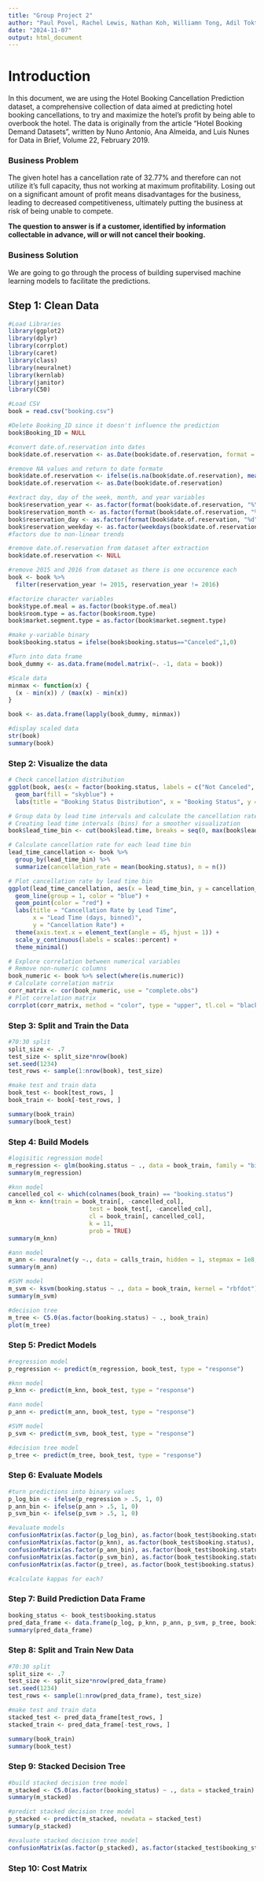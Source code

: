 ```yaml
---
title: "Group Project 2"
author: "Paul Povel, Rachel Lewis, Nathan Koh, Williamn Tong, Adil Toktassyn"
date: "2024-11-07"
output: html_document
---
```

# Introduction
In this document, we are using the Hotel Booking Cancellation Prediction dataset, a comprehensive collection of data aimed at predicting hotel booking cancellations, to try and maximize the hotel's profit by being able to overbook the hotel. The data is originally from the article "Hotel Booking Demand Datasets", written by Nuno Antonio, Ana Almeida, and Luis Nunes for Data in Brief, Volume 22, February 2019. 

### Business Problem

The given hotel has a cancellation rate of 32.77% and therefore can not utilize it's full capacity, thus not working at maximum profitability. Losing out on a significant amount of profit means disadvantages for the business, leading to decreased competitiveness, ultimately putting the business at risk of being unable to compete. 

**The question to answer is if a customer, identified by information collectable in advance, will or will not cancel their booking.**

### Business Solution

We are going to go through the process of building supervised machine learning models to facilitate the predictions.

## Step 1: Clean Data

```r
#Load Libraries
library(ggplot2)
library(dplyr)
library(corrplot)
library(caret)
library(class)
library(neuralnet)
library(kernlab)
library(janitor)
library(C50)

#Load CSV
book = read.csv("booking.csv")

#Delete Booking_ID since it doesn't influence the prediction
book$Booking_ID = NULL

#convert date.of.reservation into dates
book$date.of.reservation <- as.Date(book$date.of.reservation, format = "%m/%d/%Y")

#remove NA values and return to date formate
book$date.of.reservation <- ifelse(is.na(book$date.of.reservation), mean(book$date.of.reservation, na.rm = TRUE), book$date.of.reservation)
book$date.of.reservation <- as.Date(book$date.of.reservation)

#extract day, day of the week, month, and year variables
book$reservation_year <- as.factor(format(book$date.of.reservation, "%Y"))
book$reservation_month <- as.factor(format(book$date.of.reservation, "%m"))
book$reservation_day <- as.factor(format(book$date.of.reservation, "%d"))
book$reservation_weekday <- as.factor(weekdays(book$date.of.reservation))
#factors due to non-linear trends

#remove date.of.reservation from dataset after extraction
book$date.of.reservation <- NULL

#remove 2015 and 2016 from dataset as there is one occurence each
book <- book %>% 
  filter(reservation_year != 2015, reservation_year != 2016)

#factorize character variables
book$type.of.meal = as.factor(book$type.of.meal)
book$room.type = as.factor(book$room.type)
book$market.segment.type = as.factor(book$market.segment.type)

#make y-variable binary
book$booking.status = ifelse(book$booking.status=="Canceled",1,0)

#Turn into data frame
book_dummy <- as.data.frame(model.matrix(~. -1, data = book))

#Scale data
minmax <- function(x) {
  (x - min(x)) / (max(x) - min(x))
}

book <- as.data.frame(lapply(book_dummy, minmax))

#display scaled data
str(book)
summary(book)
```
### Step 2: Visualize the data
```r
# Check cancellation distribution
ggplot(book, aes(x = factor(booking.status, labels = c("Not Canceled", "Canceled")))) +
  geom_bar(fill = "skyblue") +
  labs(title = "Booking Status Distribution", x = "Booking Status", y = "Count")

# Group data by lead time intervals and calculate the cancellation rate
# Creating lead time intervals (bins) for a smoother visualization
book$lead_time_bin <- cut(book$lead.time, breaks = seq(0, max(book$lead.time, na.rm = TRUE), by = 30), right = FALSE)

# Calculate cancellation rate for each lead time bin
lead_time_cancellation <- book %>%
  group_by(lead_time_bin) %>%
  summarize(cancellation_rate = mean(booking.status), n = n())

# Plot cancellation rate by lead time bin
ggplot(lead_time_cancellation, aes(x = lead_time_bin, y = cancellation_rate)) +
  geom_line(group = 1, color = "blue") +
  geom_point(color = "red") +
  labs(title = "Cancellation Rate by Lead Time",
       x = "Lead Time (days, binned)",
       y = "Cancellation Rate") +
  theme(axis.text.x = element_text(angle = 45, hjust = 1)) +
  scale_y_continuous(labels = scales::percent) +
  theme_minimal()

# Explore correlation between numerical variables
# Remove non-numeric columns
book_numeric <- book %>% select(where(is.numeric))
# Calculate correlation matrix
corr_matrix <- cor(book_numeric, use = "complete.obs")
# Plot correlation matrix
corrplot(corr_matrix, method = "color", type = "upper", tl.col = "black", tl.srt = 45, title = "Correlation Matrix", mar = c(0, 0, 1, 0))

```

### Step 3: Split and Train the Data

```r
#70:30 split
split_size <- .7
test_size <- split_size*nrow(book)
set.seed(1234)
test_rows <- sample(1:nrow(book), test_size)

#make test and train data
book_test <- book[test_rows, ]
book_train <- book[-test_rows, ]

summary(book_train)
summary(book_test)
```

### Step 4: Build Models

```r
#logisitic regression model
m_regression <- glm(booking.status ~ ., data = book_train, family = "binomial")
summary(m_regression)

#knn model
cancelled_col <- which(colnames(book_train) == "booking.status")
m_knn <- knn(train = book_train[, -cancelled_col],
                       test = book_test[, -cancelled_col],
                       cl = book_train[, cancelled_col],
                       k = 11,
                       prob = TRUE)
summary(m_knn)

#ann model
m_ann <- neuralnet(y ~., data = calls_train, hidden = 1, stepmax = 1e8, lifesign = "full")
summary(m_ann)

#SVM model
m_svm <- ksvm(booking.status ~ ., data = book_train, kernel = "rbfdot")
summary(m_svm)

#decision tree
m_tree <- C5.0(as.factor(booking.status) ~ ., book_train)
plot(m_tree)
```

### Step 5: Predict Models

```r
#regression model
p_regression <- predict(m_regression, book_test, type = "response")

#knn model
p_knn <- predict(m_knn, book_test, type = "response")

#ann model
p_ann <- predict(m_ann, book_test, type = "response")

#SVM model
p_svm <- predict(m_svm, book_test, type = "response")

#decision tree model
p_tree <- predict(m_tree, book_test, type = "response")
```

### Step 6: Evaluate Models

```r
#turn predictions into binary values
p_log_bin <- ifelse(p_regression > .5, 1, 0)
p_ann_bin <- ifelse(p_ann > .5, 1, 0)
p_svm_bin <- ifelse(p_svm > .5, 1, 0)

#evaluate models
confusionMatrix(as.factor(p_log_bin), as.factor(book_test$booking.status), positive = "1")
confusionMatrix(as.factor(p_knn), as.factor(book_test$booking.status), positive = "1")
confusionMatrix(as.factor(p_ann_bin), as.factor(book_test$booking.status), positive = "1")
confusionMatrix(as.factor(p_svm_bin), as.factor(book_test$booking.status), positive = "1")
confusionMatrix(as.factor(p_tree), as.factor(book_test$booking.status), positive = "1")

#calculate kappas for each?
```

### Step 7: Build Prediction Data Frame

```r
booking_status <- book_test$booking.status
pred_data_frame <- data.frame(p_log, p_knn, p_ann, p_svm, p_tree, booking_status)
summary(pred_data_frame)
```

### Step 8: Split and Train New Data

```r
#70:30 split
split_size <- .7
test_size <- split_size*nrow(pred_data_frame)
set.seed(1234)
test_rows <- sample(1:nrow(pred_data_frame), test_size)

#make test and train data
stacked_test <- pred_data_frame[test_rows, ]
stacked_train <- pred_data_frame[-test_rows, ]

summary(book_train)
summary(book_test)
```

### Step 9: Stacked Decision Tree

```r
#build stacked decision tree model
m_stacked <- C5.0(as.factor(booking_status) ~ ., data = stacked_train)
summary(m_stacked)

#predict stacked decision tree model
p_stacked <- predict(m_stacked, newdata = stacked_test)
summary(p_stacked)

#evaluate stacked decision tree model
confusionMatrix(as.factor(p_stacked), as.factor(stacked_test$booking_status), positive = "1")
```

### Step 10: Cost Matrix

```r

```

